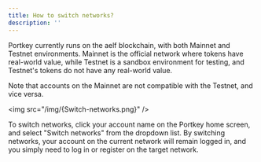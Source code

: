 ```yaml
---
title: How to switch networks?
description: ''
---
```


Portkey currently runs on the aelf blockchain, with both Mainnet and Testnet environments. Mainnet is the official network where tokens have real-world value, while Testnet is a sandbox environment for testing, and Testnet's tokens do not have any real-world value.

Note that accounts on the Mainnet are not compatible with the Testnet, and vice versa.

\<img src="/img/{Switch-networks.png}" />

To switch networks, click your account name on the Portkey home screen, and select "Switch networks" from the dropdown list. By switching networks, your account on the current network will remain logged in, and you simply need to log in or register on the target network.
